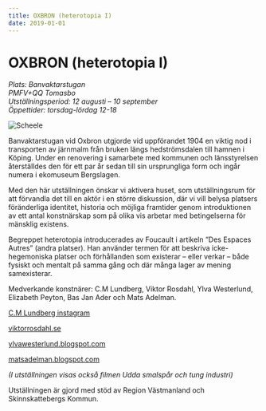 ---
title: OXBRON (heterotopia I)
date: 2019-01-01
---

# OXBRON (heterotopia I)

_Plats: Banvaktarstugan_ <br/>
_PMFV+QQ Tomasbo_<br/>
_Utställningsperiod: 12 augusti – 10 september_<br/>
_Öppettider: torsdag-lördag 12-18_

![Scheele](/img/IMG_4744.jpg)

Banvaktarstugan vid Oxbron utgjorde vid uppförandet 1904 en viktig nod i transporten av järnmalm från bruken längs hedströmsdalen till hamnen i Köping. Under en renovering i samarbete med kommunen och länsstyrelsen återställdes den för ett par år sedan till sin ursprungliga form och ingår numera i ekomuseum Bergslagen.

Med den här utställningen önskar vi aktivera huset, som utställningsrum för att förvandla det till en aktör i en större diskussion, där vi vill belysa platsers föränderliga identitet, historia och möjliga framtider genom introduktionen av ett antal konstnärskap som på olika vis arbetar med betingelserna för mänsklig existens.

Begreppet heterotopia introducerades av Foucault i artikeln ”Des Espaces Autres” (andra platser). Han använder termen för att beskriva icke-hegemoniska platser och förhållanden som existerar – eller verkar – både fysiskt och mentalt på samma gång och där många lager av mening samexisterar.

Medverkande konstnärer: C.M Lundberg, Viktor Rosdahl, Ylva Westerlund, Elizabeth Peyton, Bas Jan Ader och Mats Adelman.

[C.M Lundberg instagram](http://instagram.com/cm_lundberg/)

[viktorrosdahl.se](http://viktorrosdahl.se)

[ylvawesterlund.blogspot.com](https://ylvawesterlund.blogspot.com)

[matsadelman.blogspot.com](https://matsadelman.blogspot.com)

_(I utställningen visas också filmen Udda smalspår och tung industri)_

<p style={{textAlign: 'center', paddingTop: '2rem'}}>Utställningen är gjord med stöd av Region Västmanland och Skinnskattebergs Kommun.</p>
